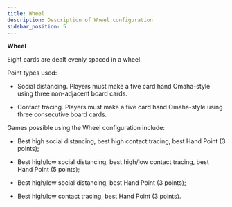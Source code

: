 ```yaml
---
title: Wheel
description: Description of Wheel configuration
sidebar_position: 5
---
```



**Wheel**

Eight cards are dealt evenly spaced in a wheel.

Point types used:

- Social distancing. Players must make a five card hand Omaha-style
  using three non-adjacent board cards.

- Contact tracing. Players must make a five card hand Omaha-style using
  three consecutive board cards.

Games possible using the Wheel configuration include:

- Best high social distancing, best high contact tracing, best Hand
  Point (3 points);

- Best high/low social distancing, best high/low contact tracing, best
  Hand Point (5 points);

- Best high/low social distancing, best Hand Point (3 points);

- Best high/low contact tracing, best Hand Point (3 points).

<PokerBoardViewer configPath="/data/boards/wheel.json" />